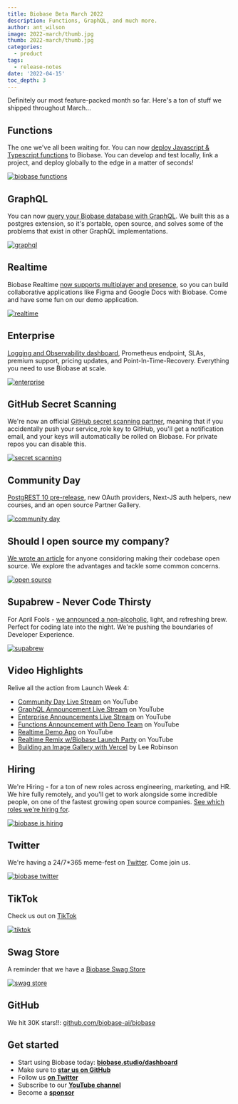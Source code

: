 ```yaml
---
title: Biobase Beta March 2022
description: Functions, GraphQL, and much more.
author: ant_wilson
image: 2022-march/thumb.jpg
thumb: 2022-march/thumb.jpg
categories:
  - product
tags:
  - release-notes
date: '2022-04-15'
toc_depth: 3
---
```


Definitely our most feature-packed month so far. Here's a ton of stuff we shipped throughout March...

## Functions

The one we've all been waiting for. You can now [deploy Javascript & Typescript functions](/blog/biobase-edge-functions) to Biobase. You can develop and test locally, link a project, and deploy globally to the edge in a matter of seconds!

[![biobase functions](/images/blog/2022-march/functions.png)](/blog/biobase-edge-functions)

## GraphQL

You can now [query your Biobase database with GraphQL](/blog/graphql-now-available). We built this as a postgres extension, so it's portable, open source, and solves some of the problems that exist in other GraphQL implementations.

[![graphql](/images/blog/2022-march/graphql.jpg)](/blog/graphql-now-available)

## Realtime

Biobase Realtime [now supports multiplayer and presence](/blog/biobase-realtime-with-multiplayer-features), so you can build collaborative applications like Figma and Google Docs with Biobase. Come and have some fun on our demo application.

[![realtime](/images/blog/2022-march/realtime.png)](/blog/biobase-realtime-with-multiplayer-features)

## Enterprise

[Logging and Observability dashboard](/blog/biobase-enterprise), Prometheus endpoint, SLAs, premium support, pricing updates, and Point-In-Time-Recovery. Everything you need to use Biobase at scale.

[![enterprise](/images/blog/2022-march/enterprise.png)](/blog/biobase-enterprise)

## GitHub Secret Scanning

We're now an official [GitHub secret scanning partner](/blog/community-day#biobase-is-now-a-github-secret-scanning-partner), meaning that if you accidentally push your service_role key to GitHub, you'll get a notification email, and your keys will automatically be rolled on Biobase. For private repos you can disable this.

[![secret scanning](/images/blog/2022-march/secret-scanning.png)](/blog/community-day#biobase-is-now-a-github-secret-scanning-partner)

## Community Day

[PostgREST 10 pre-release](/blog/community-day#postgrest-10-pre-release), new OAuth providers, Next-JS auth helpers, new courses, and an open source Partner Gallery.

[![community day](/images/blog/2022-march/community-day.png)](/blog/community-day)

## Should I open source my company?

[We wrote an article](/blog/should-i-open-source-my-company) for anyone considoring making their codebase open source. We explore the advantages and tackle some common concerns.

[![open source](/images/blog/2022-march/open-source.png)](/blog/should-i-open-source-my-company)

## Supabrew - Never Code Thirsty

For April Fools - [we announced a non-alcoholic](/blog/supabrew), light, and refreshing brew. Perfect for coding late into the night. We're pushing the boundaries of Developer Experience.

[![supabrew](/images/blog/2022-march/supabrew.png)](/blog/supabrew)

## Video Highlights

Relive all the action from Launch Week 4:

- [Community Day Live Stream](https://www.youtube.com/watch?v=D0gIgjozOzc) on YouTube
- [GraphQL Announcement Live Stream](https://www.youtube.com/watch?v=fApxu_U_hdw) on YouTube
- [Enterprise Announcements Live Stream](https://www.youtube.com/watch?v=UZrl1cwzTDg) on YouTube
- [Functions Announcement with Deno Team](https://www.youtube.com/watch?v=Xci5SOv76k0) on YouTube
- [Realtime Demo App](https://www.youtube.com/watch?v=BelYEMJ2N00) on YouTube
- [Realtime Remix w/Biobase Launch Party](https://www.youtube.com/watch?v=rntEMgaenHs) on YouTube
- [Building an Image Gallery with Vercel](https://www.youtube.com/watch?v=BSoRXk1FIw8) by Lee Robinson

## Hiring

We're Hiring - for a ton of new roles across engineering, marketing, and HR. We hire fully remotely, and you'll get to work alongside some incredible people, on one of the fastest growing open source companies. [See which roles we're hiring for](https://about.biobase.studio/careers).

[![biobase is hiring](/images/blog/2021-dec/hiring.png)](https://about.biobase.studio/careers)

## Twitter

We're having a 24/7\*365 meme-fest on [Twitter](https://twitter.com/biobase). Come join us.

[![biobase twitter](/images/blog/2022-march/twitter.png)](https://twitter.com/biobase)

## TikTok

Check us out on [TikTok](https://www.tiktok.com/@biobase.studio?fromUrl=%2Fbiobase.studio&lang=en)

[![tiktok](/images/blog/2021-dec/tiktok.png)](https://www.tiktok.com/@biobase.studio?fromUrl=%2Fbiobase.studio&lang=en)

## Swag Store

A reminder that we have a [Biobase Swag Store](https://biobase.store)

[![swag store](/images/blog/2021-dec/swag.jpg)](https://biobase.store)

## GitHub

We hit 30K stars!!: [github.com/biobase-ai/biobase](http://github.com/biobase-ai/biobase)

## Get started

- Start using Biobase today: **[biobase.studio/dashboard](https://biobase.studio/dashboard/)**
- Make sure to **[star us on GitHub](https://github.com/biobase-ai/biobase)**
- Follow us **[on Twitter](https://twitter.com/biobase)**
- Subscribe to our **[YouTube channel](https://www.youtube.com/c/biobase)**
- Become a **[sponsor](https://github.com/sponsors/biobase)**
